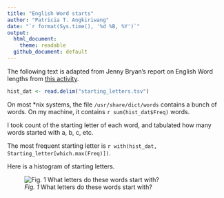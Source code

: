```yaml
---
title: "English Word starts"
author: "Patricia T. Angkiriwang"
date: "`r format(Sys.time(), '%d %B, %Y')`"
output:
  html_document: 
    theme: readable
  github_document: default
---
```


The following text is adapted from Jenny Bryan's report on English Word lengths from [this activity](https://github.com/STAT545-UBC/make-activity).

```r
hist_dat <- read.delim("starting_letters.tsv")
```

On most *nix systems, the file `/usr/share/dict/words` contains a bunch of words. On my machine, it contains `r sum(hist_dat$Freq)` words.

I took count of the starting letter of each word, and tabulated how many words started with a, b, c, etc.

The most frequent starting letter is `r with(hist_dat, Starting_letter[which.max(Freq)])`.

Here is a histogram of starting letters.

![*Fig. 1* What letters do these words start with?](startingletter_histogram.png)
